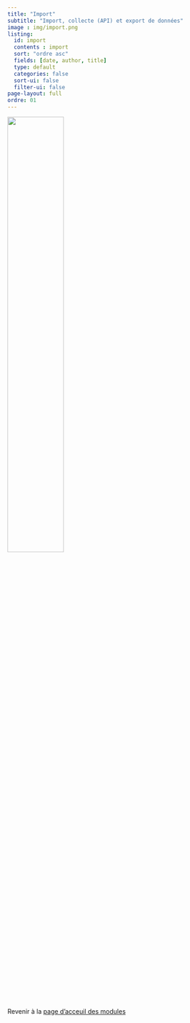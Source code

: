```yaml
---
title: "Import"
subtitle: "Import, collecte (API) et export de données"
image : img/import.png
listing: 
  id: import
  contents : import
  sort: "ordre asc"
  fields: [date, author, title]
  type: default
  categories: false
  sort-ui: false
  filter-ui: false
page-layout: full
ordre: 01
---
```


::: column-margin
![](img/import.png){width="50%"}
:::

::: {#import}
:::

</br>

::: {.center}
Revenir à la [page d'acceuil des modules](/modules.qmd)
:::
